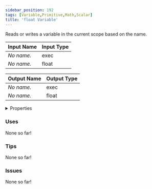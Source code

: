 ```yaml
---
sidebar_position: 192
tags: [Variable,Primitive,Math,Scalar]
title: 'float Variable'
---
```


Reads or writes a variable in the current scope based on the name.






<EsbSvg />

| Input Name | Input Type |
|-----------|-----------|
| *No name.* | exec |
| *No name.* | float |

| Output Name | Output Type |
|-----------|-----------|
| *No name.* | exec |
| *No name.* | float |


<details>
  <summary>Properties</summary>
  <div>
    <div>
    <table>
      <thead>
        <tr>
          <th>Is beta required?</th>
          <th>❌</th>
        </tr>
        <tr>
          <th>Is this chip a trolling risk?</th>
          <th>❌</th>
        </tr>
        <tr>
          <th>Is this chip a role assignment risk?</th>
          <th>❌</th>
        </tr>
        <tr>
          <th>Chip UUID</th>
          <th>04a31ca5-91d2-4a69-bf3d-484d18411cc0</th>
        </tr>
      </thead>
    </table>
    </div>
  </div>
</details>

### Uses

None so far!

### Tips

None so far!

### Issues

None so far!